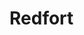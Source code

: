 
# Redfort
<ProjectDetails
  floatRight
  region="Vale"
  house="House Redfort"
  type="Castle"
  status="Redo In Progress"
  warp="/warp redfort"
  projectLead="Fin (InfinityMe123), Emoticone11"
  dateStarted="2015-04-09T07:00:00+00:00"
  dateCompleted="undefined"
/>
